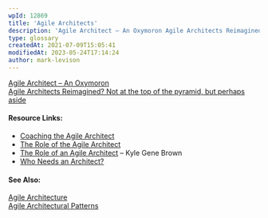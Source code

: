 ```yaml
---
wpId: 12869
title: 'Agile Architects'
description: 'Agile Architect – An Oxymoron Agile Architects Reimagined? Not at the top of the pyramid, but perhaps aside Resource Links: Coaching the Agile Architect The Role of the Agile Architect The Role of an Agile Architect – Kyle Gene Brown Who Needs an Architect? See Also: Agile Architecture Agile Architectural Patterns'
type: glossary
createdAt: 2021-07-09T15:05:41
modifiedAt: 2023-05-24T17:14:24
author: mark-levison
---
```



[Agile Architect – An Oxymoron](/blog/agile_architect-2.html)  
[Agile Architects Reimagined? Not at the top of the pyramid, but perhaps aside](/blog/agile_architect.html)

#### Resource Links:

*   [Coaching the Agile Architect](https://www.leadingagile.com/2014/04/coaching-agile-architect/)
*   [The Role of the Agile Architect](https://www.agilearchitect.org/agile/role.htm)
*   [The Role of an Agile Architect](https://kylegenebrown.medium.com/the-role-of-an-agile-architect-ead1e114c8f2) – Kyle Gene Brown
*   [Who Needs an Architect?](https://martinfowler.com/ieeeSoftware/whoNeedsArchitect.pdf)

#### See Also:

[Agile Architecture](/glossary/agile-architecture)  
[Agile Architectural Patterns](/glossary/agile-architectural-patterns)